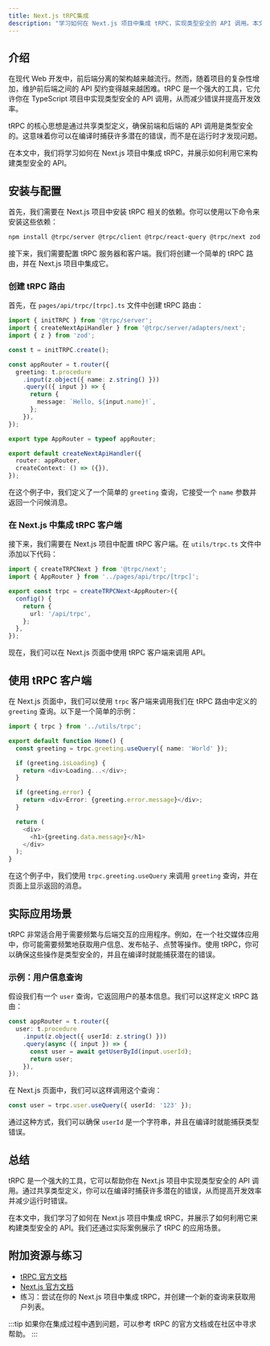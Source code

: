 ```yaml
---
title: Next.js tRPC集成
description: "学习如何在 Next.js 项目中集成 tRPC，实现类型安全的 API 调用。本文将从基础概念到实际应用逐步讲解，适合初学者。"
---
```


## 介绍

在现代 Web 开发中，前后端分离的架构越来越流行。然而，随着项目的复杂性增加，维护前后端之间的 API 契约变得越来越困难。tRPC 是一个强大的工具，它允许你在 TypeScript 项目中实现类型安全的 API 调用，从而减少错误并提高开发效率。

tRPC 的核心思想是通过共享类型定义，确保前端和后端的 API 调用是类型安全的。这意味着你可以在编译时捕获许多潜在的错误，而不是在运行时才发现问题。

在本文中，我们将学习如何在 Next.js 项目中集成 tRPC，并展示如何利用它来构建类型安全的 API。

## 安装与配置

首先，我们需要在 Next.js 项目中安装 tRPC 相关的依赖。你可以使用以下命令来安装这些依赖：

```bash
npm install @trpc/server @trpc/client @trpc/react-query @trpc/next zod
```

接下来，我们需要配置 tRPC 服务器和客户端。我们将创建一个简单的 tRPC 路由，并在 Next.js 项目中集成它。

### 创建 tRPC 路由

首先，在 `pages/api/trpc/[trpc].ts` 文件中创建 tRPC 路由：

```typescript
import { initTRPC } from '@trpc/server';
import { createNextApiHandler } from '@trpc/server/adapters/next';
import { z } from 'zod';

const t = initTRPC.create();

const appRouter = t.router({
  greeting: t.procedure
    .input(z.object({ name: z.string() }))
    .query(({ input }) => {
      return {
        message: `Hello, ${input.name}!`,
      };
    }),
});

export type AppRouter = typeof appRouter;

export default createNextApiHandler({
  router: appRouter,
  createContext: () => ({}),
});
```

在这个例子中，我们定义了一个简单的 `greeting` 查询，它接受一个 `name` 参数并返回一个问候消息。

### 在 Next.js 中集成 tRPC 客户端

接下来，我们需要在 Next.js 项目中配置 tRPC 客户端。在 `utils/trpc.ts` 文件中添加以下代码：

```typescript
import { createTRPCNext } from '@trpc/next';
import { AppRouter } from '../pages/api/trpc/[trpc]';

export const trpc = createTRPCNext<AppRouter>({
  config() {
    return {
      url: '/api/trpc',
    };
  },
});
```

现在，我们可以在 Next.js 页面中使用 tRPC 客户端来调用 API。

## 使用 tRPC 客户端

在 Next.js 页面中，我们可以使用 `trpc` 客户端来调用我们在 tRPC 路由中定义的 `greeting` 查询。以下是一个简单的示例：

```typescript
import { trpc } from '../utils/trpc';

export default function Home() {
  const greeting = trpc.greeting.useQuery({ name: 'World' });

  if (greeting.isLoading) {
    return <div>Loading...</div>;
  }

  if (greeting.error) {
    return <div>Error: {greeting.error.message}</div>;
  }

  return (
    <div>
      <h1>{greeting.data.message}</h1>
    </div>
  );
}
```

在这个例子中，我们使用 `trpc.greeting.useQuery` 来调用 `greeting` 查询，并在页面上显示返回的消息。

## 实际应用场景

tRPC 非常适合用于需要频繁与后端交互的应用程序。例如，在一个社交媒体应用中，你可能需要频繁地获取用户信息、发布帖子、点赞等操作。使用 tRPC，你可以确保这些操作是类型安全的，并且在编译时就能捕获潜在的错误。

### 示例：用户信息查询

假设我们有一个 `user` 查询，它返回用户的基本信息。我们可以这样定义 tRPC 路由：

```typescript
const appRouter = t.router({
  user: t.procedure
    .input(z.object({ userId: z.string() }))
    .query(async ({ input }) => {
      const user = await getUserById(input.userId);
      return user;
    }),
});
```

在 Next.js 页面中，我们可以这样调用这个查询：

```typescript
const user = trpc.user.useQuery({ userId: '123' });
```

通过这种方式，我们可以确保 `userId` 是一个字符串，并且在编译时就能捕获类型错误。

## 总结

tRPC 是一个强大的工具，它可以帮助你在 Next.js 项目中实现类型安全的 API 调用。通过共享类型定义，你可以在编译时捕获许多潜在的错误，从而提高开发效率并减少运行时错误。

在本文中，我们学习了如何在 Next.js 项目中集成 tRPC，并展示了如何利用它来构建类型安全的 API。我们还通过实际案例展示了 tRPC 的应用场景。

## 附加资源与练习

- [tRPC 官方文档](https://trpc.io/docs)
- [Next.js 官方文档](https://nextjs.org/docs)
- 练习：尝试在你的 Next.js 项目中集成 tRPC，并创建一个新的查询来获取用户列表。

:::tip
如果你在集成过程中遇到问题，可以参考 tRPC 的官方文档或在社区中寻求帮助。
:::